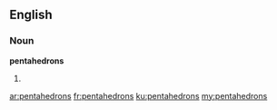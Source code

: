 ==English==

===Noun===
'''pentahedrons'''

# {{plural of|pentahedron}}

[[ar:pentahedrons]]
[[fr:pentahedrons]]
[[ku:pentahedrons]]
[[my:pentahedrons]]